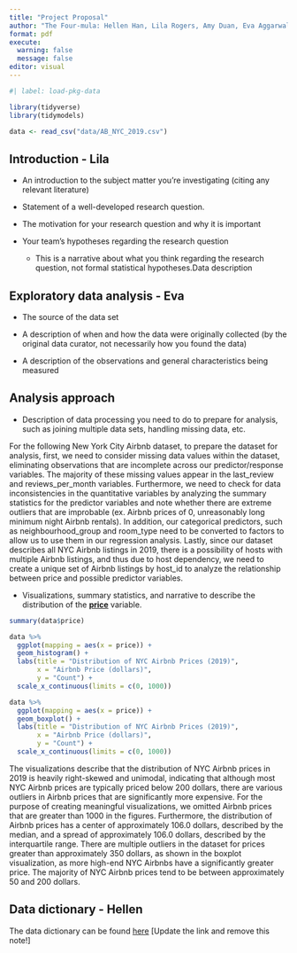 ```yaml
---
title: "Project Proposal"
author: "The Four-mula: Hellen Han, Lila Rogers, Amy Duan, Eva Aggarwal"
format: pdf
execute: 
  warning: false
  message: false
editor: visual
---
```


```r
#| label: load-pkg-data

library(tidyverse)
library(tidymodels)

data <- read_csv("data/AB_NYC_2019.csv")
```

## Introduction - Lila

-   An introduction to the subject matter you’re investigating (citing any relevant literature)

-   Statement of a well-developed research question.

-   The motivation for your research question and why it is important

-   Your team’s hypotheses regarding the research question

    -   This is a narrative about what you think regarding the research question, not formal statistical hypotheses.Data description

## Exploratory data analysis - Eva

-   The source of the data set

-   A description of when and how the data were originally collected (by the original data curator, not necessarily how you found the data)

-   A description of the observations and general characteristics being measured

## Analysis approach 

-   Description of data processing you need to do to prepare for analysis, such as joining multiple data sets, handling missing data, etc.

For the following New York City Airbnb dataset, to prepare the dataset for analysis, first, we need to consider missing data values within the dataset, eliminating observations that are incomplete across our predictor/response variables. The majority of these missing values appear in the last_review and reviews_per_month variables. Furthermore, we need to check for data inconsistencies in the quantitative variables by analyzing the summary statistics for the predictor variables and note whether there are extreme outliers that are improbable (ex. Airbnb prices of 0, unreasonably long minimum night Airbnb rentals). In addition, our categorical predictors, such as neighbourhood_group and room_type need to be converted to factors to allow us to use them in our regression analysis. Lastly, since our dataset describes all NYC Airbnb listings in 2019, there is a possibility of hosts with multiple Airbnb listings, and thus due to host dependency, we need to create a unique set of Airbnb listings by host_id to analyze the relationship between price and possible predictor variables. 

-   Visualizations, summary statistics, and narrative to describe the distribution of the [**price**]{.underline} variable.

```r
summary(data$price)
```

```r
data %>% 
  ggplot(mapping = aes(x = price)) + 
  geom_histogram() + 
  labs(title = "Distribution of NYC Airbnb Prices (2019)",
       x = "Airbnb Price (dollars)", 
       y = "Count") + 
  scale_x_continuous(limits = c(0, 1000))

data %>% 
  ggplot(mapping = aes(x = price)) + 
  geom_boxplot() + 
  labs(title = "Distribution of NYC Airbnb Prices (2019)",
       x = "Airbnb Price (dollars)", 
       y = "Count") + 
  scale_x_continuous(limits = c(0, 1000))
```

The visualizations describe that the distribution of NYC Airbnb prices in 2019 is heavily right-skewed and unimodal, indicating that although most NYC Airbnb prices are typically priced below 200 dollars, there are various outliers in Airbnb prices that are significantly more expensive. For the purpose of creating meaningful visualizations, we omitted Airbnb prices that are greater than 1000 in the figures. Furthermore, the distribution of Airbnb prices has a center of approximately 106.0 dollars, described by the median, and a spread of approximately 106.0 dollars, described by the interquartile range. There are multiple outliers in the dataset for prices greater than approximately 350 dollars, as shown in the boxplot visualization, as more high-end NYC Airbnbs have a significantly greater price. The majority of NYC Airbnb prices tend to be between approximately 50 and 200 dollars. 

## Data dictionary - Hellen

The data dictionary can be found [here](ADD%20LINK!!!) \[Update the link and remove this note!\]
